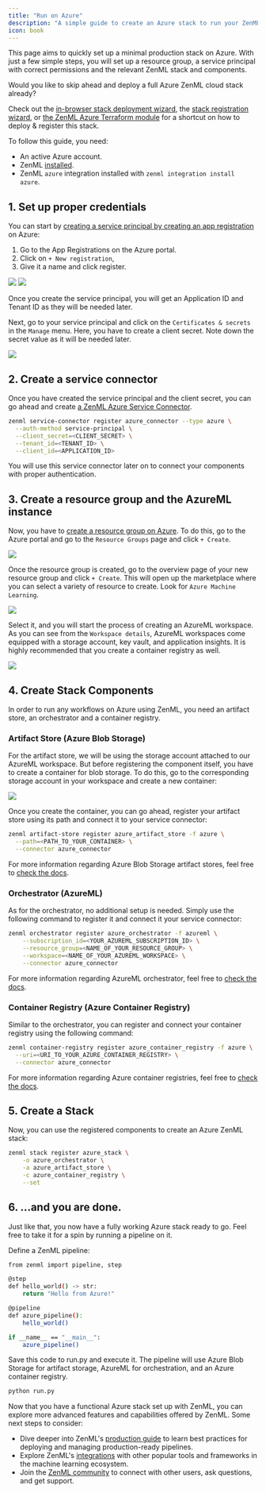 ```yaml
---
title: "Run on Azure"
description: "A simple guide to create an Azure stack to run your ZenML pipelines"
icon: book
---
```


This page aims to quickly set up a minimal production stack on Azure. With just a few simple steps, you will set up a resource group, a service principal with correct permissions and the relevant ZenML stack and components.

<Info>
Would you like to skip ahead and deploy a full Azure ZenML cloud stack already?

Check out the [in-browser stack deployment wizard](/latest/stack-components/stack-deployment/deploy-a-cloud-stack), the [stack registration wizard](/latest/stack-components/stack-deployment/register-a-cloud-stack), or [the ZenML Azure Terraform module](/latest/stack-components/stack-deployment/deploy-a-cloud-stack-with-terraform) for a shortcut on how to deploy & register this stack.

</Info>

To follow this guide, you need:

* An active Azure account.
* ZenML [installed](/latest/getting-started/installation).
* ZenML `azure` integration installed with `zenml integration install azure`.

## 1. Set up proper credentials

You can start by [creating a service principal by creating an app registration](https://github.com/Azure/MachineLearningNotebooks/blob/master/how-to-use-azureml/manage-azureml-service/authentication-in-azureml/authentication-in-azureml.ipynb) on Azure:

1. Go to the App Registrations on the Azure portal.
2. Click on `+ New registration`,
3. Give it a name and click register.

<Frame caption="Azure App Registrations">
<img src="/_assets/how-to/stack-71.avif"/>
</Frame>

<Frame caption="Azure App Registrations">
<img src="/_assets/how-to/stack-72.avif"/>
</Frame>


Once you create the service principal, you will get an Application ID and Tenant ID as they will be needed later.

Next, go to your service principal and click on the `Certificates & secrets` in the `Manage` menu. Here, you have to create a client secret. Note down the secret value as it will be needed later.

<Frame caption="Azure App Registrations">
<img src="/_assets/how-to/stack-73.avif"/>
</Frame>

## 2. Create a service connector

Once you have created the service principal and the client secret, you can go ahead and create [a ZenML Azure Service Connector](/latest/usage/resource-data-management/auth-management/azure-service-connector).

```bash
zenml service-connector register azure_connector --type azure \
  --auth-method service-principal \
  --client_secret=<CLIENT_SECRET> \
  --tenant_id=<TENANT_ID> \
  --client_id=<APPLICATION_ID>
```

You will use this service connector later on to connect your components with proper authentication.

## 3. Create a resource group and the AzureML instance

Now, you have to [create a resource group on Azure](https://learn.microsoft.com/en-us/azure/azure-resource-manager/management/manage-resource-groups-portal). To do this, go to the Azure portal and go to the `Resource Groups` page and click `+ Create`.

<Frame caption="Azure Resource Groups">
<img src="/_assets/how-to/stack-74.avif"/>
</Frame>

Once the resource group is created, go to the overview page of your new resource group and click `+ Create`. This will open up the marketplace where you can select a variety of resource to create. Look for `Azure Machine Learning`.

<Frame caption="Azure Marketplace">
<img src="/_assets/how-to/stack-75.avif"/>
</Frame>

Select it, and you will start the process of creating an AzureML workspace. As you can see from the `Workspace details`, AzureML workspaces come equipped with a storage account, key vault, and application insights. It is highly recommended that you create a container registry as well.

<Frame caption="AzureML Workspace Details">
<img src="/_assets/how-to/stack-76.avif"/>
</Frame>

## 4\. Create Stack Components

In order to run any workflows on Azure using ZenML, you need an artifact store, an orchestrator and a container registry.

### Artifact Store (Azure Blob Storage)

For the artifact store, we will be using the storage account attached to our AzureML workspace. But before registering the component itself, you have to create a container for blob storage. To do this, go to the corresponding storage account in your workspace and create a new container:

<Frame caption="Azure Blob Storage">
<img src="/_assets/how-to/stack-77.avif"/>
</Frame>

Once you create the container, you can go ahead, register your artifact store using its path and connect it to your service connector:


```bash
zenml artifact-store register azure_artifact_store -f azure \
  --path=<PATH_TO_YOUR_CONTAINER> \
  --connector azure_connector
```

For more information regarding Azure Blob Storage artifact stores, feel free to [check the docs](/latest/stack-components/artifact-stores/azure).

### Orchestrator (AzureML)

As for the orchestrator, no additional setup is needed. Simply use the following command to register it and connect it your service connector:

```bash
zenml orchestrator register azure_orchestrator -f azureml \
    --subscription_id=<YOUR_AZUREML_SUBSCRIPTION_ID> \
    --resource_group=<NAME_OF_YOUR_RESOURCE_GROUP> \
    --workspace=<NAME_OF_YOUR_AZUREML_WORKSPACE> \
    --connector azure_connector
```

For more information regarding AzureML orchestrator, feel free to [check the docs](/latest/stack-components/orchestrators/azureml).

### Container Registry (Azure Container Registry)

Similar to the orchestrator, you can register and connect your container registry using the following command:


```bash
zenml container-registry register azure_container_registry -f azure \
  --uri=<URI_TO_YOUR_AZURE_CONTAINER_REGISTRY> \
  --connector azure_connector
```

For more information regarding Azure container registries, feel free to [check the docs](/latest/stack-components/container-registries/azure).

## 5\. Create a Stack

Now, you can use the registered components to create an Azure ZenML stack:

```bash
zenml stack register azure_stack \
    -o azure_orchestrator \
    -a azure_artifact_store \
    -c azure_container_registry \
    --set
```

## 6. ...and you are done.

Just like that, you now have a fully working Azure stack ready to go. Feel free to take it for a spin by running a pipeline on it.

Define a ZenML pipeline:


```bash
from zenml import pipeline, step

@step
def hello_world() -> str:
    return "Hello from Azure!"

@pipeline
def azure_pipeline():
    hello_world()

if __name__ == "__main__":
    azure_pipeline()
```

Save this code to run.py and execute it. The pipeline will use Azure Blob Storage for artifact storage, AzureML for orchestration, and an Azure container registry.

```bash
python run.py
```

Now that you have a functional Azure stack set up with ZenML, you can explore more advanced features and capabilities offered by ZenML. Some next steps to consider:

* Dive deeper into ZenML's [production guide](https://github.com/zenml-io/zenml/blob/release/0.66.0/docs/book/versions/0.66.0/user-guide/production-guide/production-guide.md) to learn best practices for deploying and managing production-ready pipelines.
* Explore ZenML's [integrations](/latest/stack-components/component-guide) with other popular tools and frameworks in the machine learning ecosystem.
* Join the [ZenML community](https://zenml.io/slack) to connect with other users, ask questions, and get support.
